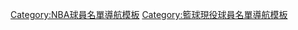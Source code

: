 {{template category}}
[[Category:NBA球員名單導航模板|Category:NBA球員名單導航模板]]
[[Category:籃球現役球員名單導航模板|Category:籃球現役球員名單導航模板]]